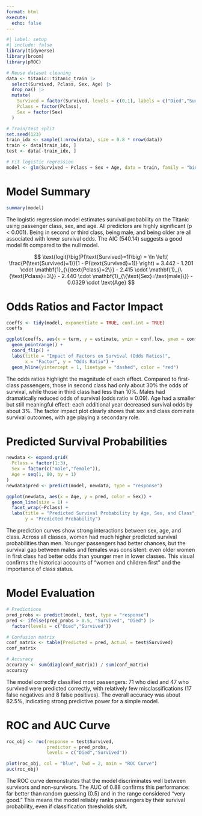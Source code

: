 ```yaml
---
format: html
execute: 
  echo: false
---
```


```r
#| label: setup
#| include: false
library(tidyverse)
library(broom)
library(pROC)

# Reuse dataset cleaning
data <- titanic::titanic_train |> 
  select(Survived, Pclass, Sex, Age) |> 
  drop_na() |>
  mutate(
    Survived = factor(Survived, levels = c(0,1), labels = c("Died","Survived")),
    Pclass = factor(Pclass),
    Sex = factor(Sex)
  )

# Train/test split
set.seed(123)
train_idx <- sample(1:nrow(data), size = 0.8 * nrow(data))
train <- data[train_idx, ]
test <- data[-train_idx, ]

# Fit logistic regression
model <- glm(Survived ~ Pclass + Sex + Age, data = train, family = "binomial")
```

# Model Summary

```r
summary(model)
```
The logistic regression model estimates survival probability on the Titanic using passenger class, sex, and age. All predictors are highly significant (p < 0.001). Being in second or third class, being male, and being older are all associated with lower survival odds. The AIC (540.14) suggests a good model fit compared to the null model.

$$
\text{logit}\big(P(\text{Survived}=1)\big) 
= \ln \left( \frac{P(\text{Survived}=1)}{1 - P(\text{Survived}=1)} \right) 
= 3.442 
- 1.201 \cdot \mathbf{1}_{\{\text{Pclass}=2\}}
- 2.415 \cdot \mathbf{1}_{\{\text{Pclass}=3\}}
- 2.440 \cdot \mathbf{1}_{\{\text{Sex}=\text{male}\}}
- 0.0329 \cdot \text{Age}
$$

# Odds Ratios and Factor Impact

```r
coeffs <- tidy(model, exponentiate = TRUE, conf.int = TRUE)
coeffs
```

```r
ggplot(coeffs, aes(x = term, y = estimate, ymin = conf.low, ymax = conf.high)) +
  geom_pointrange() +
  coord_flip() +
  labs(title = "Impact of Factors on Survival (Odds Ratios)",
       x = "Factor", y = "Odds Ratio") +
  geom_hline(yintercept = 1, linetype = "dashed", color = "red")
```
The odds ratios highlight the magnitude of each effect. Compared to first-class passengers, those in second class had only about 30% the odds of survival, while those in third class had less than 10%. Males had dramatically reduced odds of survival (odds ratio ≈ 0.09). Age had a smaller but still meaningful effect: each additional year decreased survival odds by about 3%. The factor impact plot clearly shows that sex and class dominate survival outcomes, with age playing a secondary role.


# Predicted Survival Probabilities

```r
newdata <- expand.grid(
  Pclass = factor(1:3),
  Sex = factor(c("male","female")),
  Age = seq(1, 80, by = 1)
)
newdata$pred <- predict(model, newdata, type = "response")

ggplot(newdata, aes(x = Age, y = pred, color = Sex)) +
  geom_line(size = 1) +
  facet_wrap(~Pclass) +
  labs(title = "Predicted Survival Probability by Age, Sex, and Class",
       y = "Predicted Probability")
```
The prediction curves show strong interactions between sex, age, and class. Across all classes, women had much higher predicted survival probabilities than men. Younger passengers had better chances, but the survival gap between males and females was consistent: even older women in first class had better odds than younger men in lower classes. This visual confirms the historical accounts of “women and children first” and the importance of class status.

# Model Evaluation

```r
# Predictions
pred_probs <- predict(model, test, type = "response")
pred <- ifelse(pred_probs > 0.5, "Survived", "Died") |> 
  factor(levels = c("Died","Survived"))

# Confusion matrix
conf_matrix <- table(Predicted = pred, Actual = test$Survived)
conf_matrix

# Accuracy
accuracy <- sum(diag(conf_matrix)) / sum(conf_matrix)
accuracy
```
The model correctly classified most passengers: 71 who died and 47 who survived were predicted correctly, with relatively few misclassifications (17 false negatives and 8 false positives). The overall accuracy was about 82.5%, indicating strong predictive power for a simple model.

# ROC and AUC Curve

```r
roc_obj <- roc(response = test$Survived,
               predictor = pred_probs,
               levels = c("Died","Survived"))

plot(roc_obj, col = "blue", lwd = 2, main = "ROC Curve")
auc(roc_obj)
```
The ROC curve demonstrates that the model discriminates well between survivors and non-survivors. The AUC of 0.88 confirms this performance: far better than random guessing (0.5) and in the range considered “very good.” This means the model reliably ranks passengers by their survival probability, even if classification thresholds shift.
